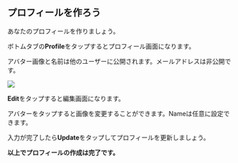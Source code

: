 ## プロフィールを作ろう

あなたのプロフィールを作りましょう。

ボトムタブの**Profile**をタップするとプロフィール画面になります。

アバター画像と名前は他のユーザーに公開されます。メールアドレスは非公開です。

![](./img2.jpg)

**Edit**をタップすると編集画面になります。

アバターをタップすると画像を変更することができます。Nameは任意に設定できます。

入力が完了したら**Update**をタップしてプロフィールを更新しましょう。

**以上でプロフィールの作成は完了です。**